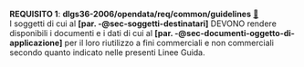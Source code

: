 ::: {#req-1 .callout-important appearance="simple" icon=false}
[**REQUISITO 1**]{.testo-rosso}: **dlgs36-2006/opendata/req/common/guidelines** [🔗](#req-1){.link-req}<br>
I soggetti di cui al **[par. -@sec-soggetti-destinatari]** DEVONO rendere disponibili i documenti e i dati di cui al **[par. -@sec-documenti-oggetto-di-applicazione]** per il loro riutilizzo a fini commerciali e non commerciali secondo quanto indicato nelle presenti Linee Guida.
:::
